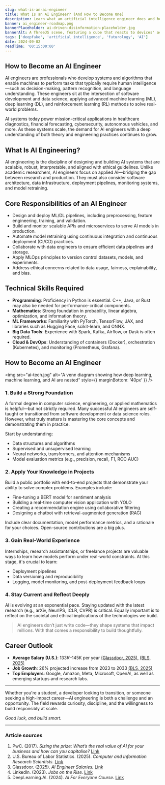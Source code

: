 ```yaml
---
slug: what-is-an-ai-engineer
title: What Is an AI Engineer? (And How to Become One)
description: Learn what an artificial intelligence engineer does and how you can get into this exciting career field.
banner: ai_engineer-roadmap.png
bannerPlaceholder: ai-driven-disinformation-placeholder.jpg
bannerAlt: A ThreeJS scene, featuring a cube that reacts to devices' accessibility settings.
tags: ['deepfake', 'artificial intelligence', 'futurology', 'AI']
date: 2024-09-02
readTime: '00:15:00:00'
---
```


## How to Become an AI Engineer

AI engineers are professionals who develop systems and algorithms that enable machines to perform tasks that typically require human intelligence—such as decision-making, pattern recognition, and language understanding. These engineers sit at the intersection of software development and data science, applying advanced machine learning (ML), deep learning (DL), and reinforcement learning (RL) methods to solve real-world problems.

AI systems today power mission-critical applications in healthcare diagnostics, financial forecasting, cybersecurity, autonomous vehicles, and more. As these systems scale, the demand for AI engineers with a deep understanding of both theory and engineering practices continues to grow.

## What Is AI Engineering?

AI engineering is the discipline of designing and building AI systems that are scalable, robust, interpretable, and aligned with ethical guidelines. Unlike academic researchers, AI engineers focus on applied AI—bridging the gap between research and production. They must also consider software architecture, data infrastructure, deployment pipelines, monitoring systems, and model retraining.

## Core Responsibilities of an AI Engineer

- Design and deploy ML/DL pipelines, including preprocessing, feature engineering, training, and validation.
- Build and monitor scalable APIs and microservices to serve AI models in production.
- Automate model retraining using continuous integration and continuous deployment (CI/CD) practices.
- Collaborate with data engineers to ensure efficient data pipelines and storage.
- Apply MLOps principles to version control datasets, models, and experiments.
- Address ethical concerns related to data usage, fairness, explainability, and bias.

<Diagram src="/diagrams/ai-engineer-responsibilities.png" alt="Diagram showing AI engineer responsibilities from data ingestion to model deployment" />

## Technical Skills Required

- **Programming**: Proficiency in Python is essential. C++, Java, or Rust may also be needed for performance-critical components.
- **Mathematics**: Strong foundation in probability, linear algebra, optimization, and information theory.
- **ML Frameworks**: Familiarity with PyTorch, TensorFlow, JAX, and libraries such as Hugging Face, scikit-learn, and ONNX.
- **Big Data Tools**: Experience with Spark, Kafka, Airflow, or Dask is often required.
- **Cloud & DevOps**: Understanding of containers (Docker), orchestration (Kubernetes), and monitoring (Prometheus, Grafana).

## How to Become an AI Engineer

<img 
  src="ai-tech.jpg" 
  alt="A venn diagram showing how deep learning, machine learning, and AI are nested" 
  style={{ marginBottom: '40px' }} 
/>

### 1. Build a Strong Foundation

A formal degree in computer science, engineering, or applied mathematics is helpful—but not strictly required. Many successful AI engineers are self-taught or transitioned from software development or data science roles. However, what truly matters is mastering the core concepts and demonstrating them in practice.

Start by understanding:

- Data structures and algorithms
- Supervised and unsupervised learning
- Neural networks, transformers, and attention mechanisms
- Model evaluation metrics (e.g., precision, recall, F1, ROC AUC)

### 2. Apply Your Knowledge in Projects

Build a public portfolio with end-to-end projects that demonstrate your ability to solve complex problems. Examples include:

- Fine-tuning a BERT model for sentiment analysis
- Building a real-time computer vision application with YOLO
- Creating a recommendation engine using collaborative filtering
- Designing a chatbot with retrieval-augmented generation (RAG)

Include clear documentation, model performance metrics, and a rationale for your choices. Open-source contributions are a big plus.

### 3. Gain Real-World Experience

Internships, research assistantships, or freelance projects are valuable ways to learn how models perform under real-world constraints. At this stage, it's crucial to learn:

- Deployment pipelines
- Data versioning and reproducibility
- Logging, model monitoring, and post-deployment feedback loops

### 4. Stay Current and Reflect Deeply

AI is evolving at an exponential pace. Staying updated with the latest research (e.g., arXiv, NeurIPS, ICLR, CVPR) is critical. Equally important is to reflect on the societal and ethical implications of the technologies we build.

> AI engineers don’t just write code—they shape systems that impact millions. With that comes a responsibility to build thoughtfully.

## Career Outlook

- **Average Salary (U.S.)**: $133K–$145K per year [(Glassdoor, 2025)](https://www.glassdoor.com/Salaries/ai-engineer-salary-SRCH_KO0,11.htm), [(BLS, 2025)](https://www.bls.gov/ooh/computer-and-information-technology/computer-and-information-research-scientists.htm)
- **Job Growth**: 26% projected increase from 2023 to 2033 [(BLS, 2025)](https://www.bls.gov)
- **Top Employers**: Google, Amazon, Meta, Microsoft, OpenAI, as well as emerging startups and research labs.

---

Whether you're a student, a developer looking to transition, or someone seeking a high-impact career—AI engineering is both a challenge and an opportunity. The field rewards curiosity, discipline, and the willingness to build responsibly at scale.

_Good luck, and build smart._

---

<h3 className="sources-section">Article sources</h3>

<ShowMore>
  <ol className="artice-sources">
    <li className="text">
      PwC. (2017). <i>Sizing the prize: What’s the real value of AI for your business and how can you capitalise?</i> <a href="https://www.pwc.com/gx/en/issues/analytics/assets/pwc-ai-analysis-sizing-the-prize-report.pdf" target="_blank" rel="noopener noreferrer">Link</a>
    </li>
    <li className="text">
      U.S. Bureau of Labor Statistics. (2025). <i>Computer and Information Research Scientists.</i> <a href="https://www.bls.gov/ooh/computer-and-information-technology/computer-and-information-research-scientists.htm" target="_blank" rel="noopener noreferrer">Link</a>
    </li>
    <li className="text">
      Glassdoor. (2025). <i>AI Engineer Salaries.</i> <a href="https://www.glassdoor.com/Salaries/ai-engineer-salary-SRCH_KO0,11.htm" target="_blank" rel="noopener noreferrer">Link</a>
    </li>
    <li className="text">
      LinkedIn. (2023). <i>Jobs on the Rise.</i> <a href="https://www.linkedin.com/pulse/linkedin-jobs-rise-2023" target="_blank" rel="noopener noreferrer">Link</a>
    </li>
    <li className="text">
      DeepLearning.AI. (2024). <i>AI For Everyone Course.</i> <a href="https://www.deeplearning.ai/short-courses/ai-for-everyone/" target="_blank" rel="noopener noreferrer">Link</a>
    </li>
  </ol>
</ShowMore>







